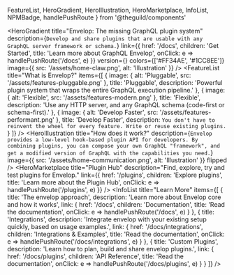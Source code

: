   FeatureList,
  HeroGradient,
  HeroIllustration,
  HeroMarketplace,
  InfoList,
  NPMBadge,
  handlePushRoute
} from '@theguild/components'

<HeroGradient
  title="Envelop: The missing GraphQL plugin system"
  description={`Develop and share plugins that are usable with any GraphQL server framework or schema.`}
  link={{
    href: '/docs',
    children: 'Get Started',
    title: 'Learn more about GraphQL Envelop',
    onClick: e => handlePushRoute('/docs', e)
  }}
  version={<NPMBadge name="@envelop/core" />}
  colors={['#FF34AE', '#1CC8EE']}
  image={{
    src: '/assets/home-claw.png',
    alt: 'Illustration'
  }}
/>
<FeatureList
  title="What is Envelop?"
  items={[
    {
      image: {
        alt: 'Pluggable',
        src: '/assets/features-pluggable.png'
      },
      title: 'Pluggable',
      description: 'Powerful plugin system that wraps the entire GraphQL execution pipeline.'
    },
    {
      image: {
        alt: 'Flexible',
        src: '/assets/features-modern.png'
      },
      title: 'Flexible',
      description: 'Use any HTTP server, and any GraphQL schema (code-first or schema-first).'
    },
    {
      image: {
        alt: 'Develop Faster',
        src: '/assets/features-performant.png'
      },
      title: 'Develop Faster',
      description: `You don't have to reinvent the wheel for every feature. Write or reuse existing plugins.`
    }
  ]}
/>
<HeroIllustration
  title="How does it work?"
  description={`Envelop provides a low-level hook-based plugin API for developers. By combining plugins, you can compose your own GraphQL "framework", and get a modified version of GraphQL with the capabilities you need.`}
  image={{
    src: '/assets/home-communication.png',
    alt: 'Illustration'
  }}
  flipped
/>
<HeroMarketplace
  title="Plugin Hub"
  description="Find, explore, try and test plugins for Envelop."
  link={{
    href: '/plugins',
    children: 'Explore plugins',
    title: 'Learn more about the Plugin Hub',
    onClick: e => handlePushRoute('/plugins', e)
  }}
/>
<InfoList
  title="Learn More"
  items={[
    {
      title: 'The envelop approach',
      description: 'Learn more about Envelop core and how it works',
      link: {
        href: '/docs',
        children: 'Documentation',
        title: 'Read the documentation',
        onClick: e => handlePushRoute('/docs', e)
      }
    },
    {
      title: 'Integrations',
      description: 'Integrate envelop with your existing setup quickly, based on usage examples.',
      link: {
        href: '/docs/integrations',
        children: 'Integrations & Examples',
        title: 'Read the documentation',
        onClick: e => handlePushRoute('/docs/integrations', e)
      }
    },
    {
      title: 'Custom Plugins',
      description: 'Learn how to plan, build and share envelop plugins.',
      link: {
        href: '/docs/plugins',
        children: 'API Reference',
        title: 'Read the documentation',
        onClick: e => handlePushRoute('/docs/plugins', e)
      }
    }
  ]}
/>
